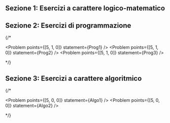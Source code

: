 
<Contest>

## Sezione 1: Esercizi a carattere logico-matematico

<Section>
  <Problem points={[2, 0, 0]} statement={Logica2pt01} />
  <Problem points={[2, 0, 0]} statement={Logica2pt02} />
  <Problem points={[3, 0, 0]} statement={Logica3pt03} />
  <Problem points={[3, 0, 0]} statement={Logica3pt04} />
  <Problem points={[3, 0, 0]} statement={Logica3pt05} />
</Section>

## Sezione 2: Esercizi di programmazione

{/* <Section>

  <Problem points={[5, 1, 0]} statement={Prog1} />
  <Problem points={[5, 1, 0]} statement={Prog2} />
  <Problem points={[5, 1, 0]} statement={Prog3} />
</Section> */}

## Sezione 3: Esercizi a carattere algoritmico

{/* <Section>

  <Problem points={[5, 0, 0]} statement={Algo1} />
  <Problem points={[5, 0, 0]} statement={Algo2} />
</Section> */}

</Contest>
